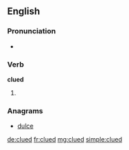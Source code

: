 ==English==

===Pronunciation===
* {{rhymes|uːd}}

===Verb===
'''clued'''
# {{past of|clue}}

===Anagrams===
* [[dulce#English|dulce]]

[[de:clued]]
[[fr:clued]]
[[mg:clued]]
[[simple:clued]]